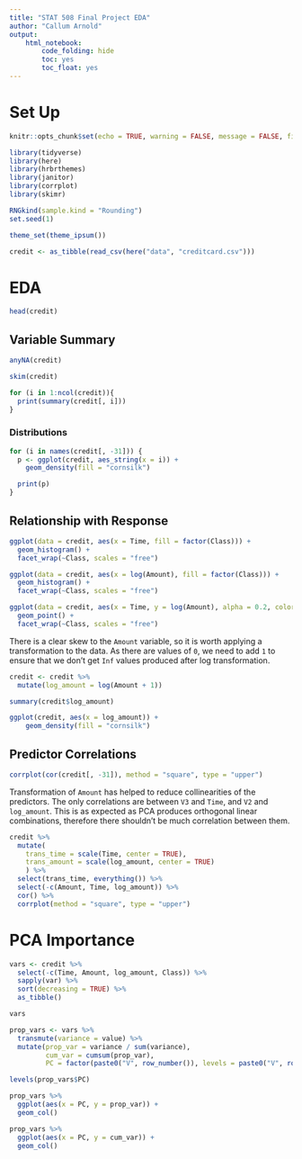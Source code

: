 ```yaml
---
title: "STAT 508 Final Project EDA"
author: "Callum Arnold"
output:
    html_notebook:
        code_folding: hide
        toc: yes
        toc_float: yes
---
```


# Set Up

```r
knitr::opts_chunk$set(echo = TRUE, warning = FALSE, message = FALSE, fig.width = 14)
```

```r
library(tidyverse)
library(here)
library(hrbrthemes)
library(janitor)
library(corrplot)
library(skimr)

RNGkind(sample.kind = "Rounding")
set.seed(1)

theme_set(theme_ipsum())
```

```r
credit <- as_tibble(read_csv(here("data", "creditcard.csv")))
```

# EDA

```r
head(credit)
```

## Variable Summary

```r
anyNA(credit)
```

```r
skim(credit)
```


```r
for (i in 1:ncol(credit)){
  print(summary(credit[, i]))
}
```

### Distributions

```r
for (i in names(credit[, -31])) {
  p <- ggplot(credit, aes_string(x = i)) +
    geom_density(fill = "cornsilk")

  print(p)
}
```

## Relationship with Response

```r
ggplot(data = credit, aes(x = Time, fill = factor(Class))) +
  geom_histogram() +
  facet_wrap(~Class, scales = "free")
```

```r
ggplot(data = credit, aes(x = log(Amount), fill = factor(Class))) +
  geom_histogram() +
  facet_wrap(~Class, scales = "free")
```

```r
ggplot(data = credit, aes(x = Time, y = log(Amount), alpha = 0.2, color = factor(Class))) +
  geom_point() +
  facet_wrap(~Class, scales = "free")
```
There is a clear skew to the `Amount` variable, so it is worth applying a transformation to the data. 
As there are values of `0`, we need to add `1` to ensure that we don't get `Inf` values produced after log transformation.

```r
credit <- credit %>%
  mutate(log_amount = log(Amount + 1))

summary(credit$log_amount)
```

```r
ggplot(credit, aes(x = log_amount)) +
    geom_density(fill = "cornsilk")
```

## Predictor Correlations

```r
corrplot(cor(credit[, -31]), method = "square", type = "upper")
```

Transformation of `Amount` has helped to reduce collinearities of the predictors.
The only correlations are between `V3` and `Time`, and `V2` and `log_amount`.
This is as expected as PCA produces orthogonal linear combinations,
therefore there shouldn't be much correlation between them.

```r
credit %>%
  mutate(
    trans_time = scale(Time, center = TRUE),
    trans_amount = scale(log_amount, center = TRUE)
    ) %>%
  select(trans_time, everything()) %>%
  select(-c(Amount, Time, log_amount)) %>%
  cor() %>%
  corrplot(method = "square", type = "upper")
```

# PCA Importance

```r
vars <- credit %>%
  select(-c(Time, Amount, log_amount, Class)) %>%
  sapply(var) %>%
  sort(decreasing = TRUE) %>%
  as_tibble()

vars
```

```r
prop_vars <- vars %>%
  transmute(variance = value) %>%
  mutate(prop_var = variance / sum(variance),
         cum_var = cumsum(prop_var),
         PC = factor(paste0("V", row_number()), levels = paste0("V", row_number())))

levels(prop_vars$PC)

prop_vars %>%
  ggplot(aes(x = PC, y = prop_var)) +
  geom_col()
```

```r
prop_vars %>%
  ggplot(aes(x = PC, y = cum_var)) +
  geom_col()
```



